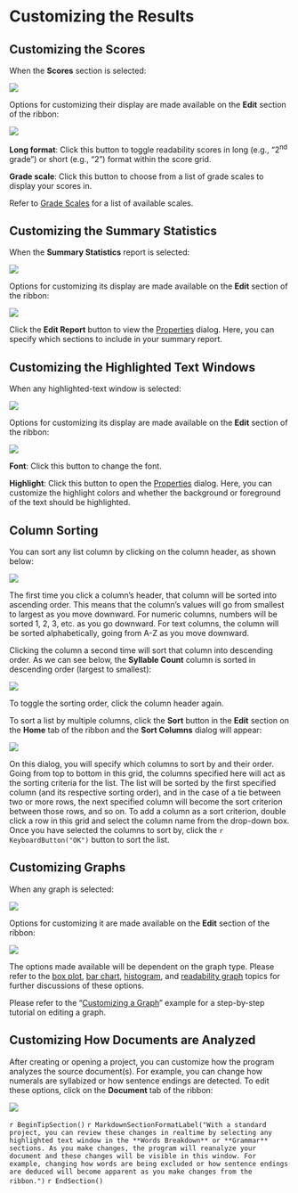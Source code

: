 # Customizing the Results

## Customizing the Scores {-}

When the **Scores** section is selected:

![](Images/featuresscores.png)

Options for customizing their display are made available on the **Edit** section of the ribbon:

![](Images/RibbonEditScores.png)

**Long format**: Click this button to toggle readability scores in long (e.g., “2^nd^ grade”) or short (e.g., “2”) format within the score grid.

**Grade scale**: Click this button to choose from a list of grade scales to display your scores in.

Refer to [Grade Scales](#grade-scales) for a list of available scales.

## Customizing the Summary Statistics {-}

When the **Summary Statistics** report is selected:

![](Images/featuresstats.png)

Options for customizing its display are made available on the **Edit** section of the ribbon:

![](Images/RibbonEditStats.png)

Click the **Edit Report** button to view the [Properties](#options-statistics) dialog. Here, you can specify which sections to include in your summary report.

## Customizing the Highlighted Text Windows {-}

When any highlighted-text window is selected:

![](Images/dolchhighlightednonwords.png)

Options for customizing its display are made available on the **Edit** section of the ribbon:

![](Images/RibbonEditTextWindow.png)

**Font**: Click this button to change the font.

**Highlight**: Click this button to open the [Properties](#options-highlighted-reports) dialog. Here, you can customize the highlight colors and whether the background or foreground of the text should be highlighted.

## Column Sorting {-#column-sorting}

You can sort any list column by clicking on the column header, as shown below:

![](Images/columnheader.png)

The first time you click a column's header, that column will be sorted into ascending order. This means that the column's values will go from smallest to largest as you move downward. For numeric columns, numbers will be sorted 1, 2, 3, etc. as you go downward. For text columns, the column will be sorted alphabetically, going from A-Z as you move downward.

Clicking the column a second time will sort that column into descending order. As we can see below, the **Syllable Count** column is sorted in descending order (largest to smallest):

![](Images/difficultwords.png)

To toggle the sorting order, click the column header again.

To sort a list by multiple columns, click the **Sort** button in the **Edit** section on the **Home** tab of the ribbon and the **Sort Columns** dialog will appear:

![](Images/sortcolumnsdialog.png)

On this dialog, you will specify which columns to sort by and their order. Going from top to bottom in this grid, the columns specified here will act as the sorting criteria for the list. The list will be sorted by the first specified column (and its respective sorting order), and in the case of a tie between two or more rows, the next specified column will become the sort criterion between those rows, and so on. To add a column as a sort criterion, double click a row in this grid and select the column name from the drop-down box. Once you have selected the columns to sort by, click the `r KeyboardButton("OK")` button to sort the list.

## Customizing Graphs {-}

When any graph is selected:

![](Images/SentenceBoxPlotSelected.png)

Options for customizing it are made available on the **Edit** section of the ribbon:

![](Images/RibbonEditGraphs.png)

The options made available will be dependent on the graph type. Please refer to the [box plot](#options-box-plots), [bar chart](#options-bar-charts), [histogram](#options-histograms), and [readability graph](#options-readability-graphs) topics for further discussions of these options.

Please refer to the “[Customizing a Graph](#customizing-a-graph)” example for a step-by-step tutorial on editing a graph.

## Customizing How Documents are Analyzed {-}

After creating or opening a project, you can customize how the program analyzes the source document(s). For example, you can change how numerals are syllabized or how sentence endings are detected. To edit these options, click on the **Document** tab of the ribbon:

![](Images/RibbonEditDocumentOptions.png)

`r BeginTipSection()`
`r MarkdownSectionFormatLabel("With a standard project, you can review these changes in realtime by selecting any highlighted text window in the **Words Breakdown** or **Grammar** sections. As you make changes, the program will reanalyze your document and these changes will be visible in this window. For example, changing how words are being excluded or how sentence endings are deduced will become apparent as you make changes from the ribbon.")`
`r EndSection()`